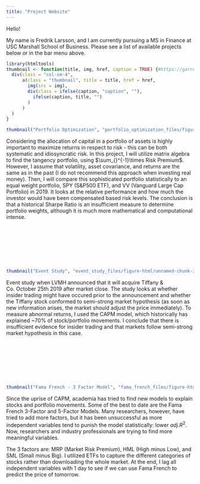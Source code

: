 ---
title: "Project Website"
---

Hello! 

My name is Fredrik Larsson, and I am currently pursuing a MS in Finance at USC Marshall School of Business. Please see a list of available projects below or in the bar menu above.

```{r, echo=FALSE}
library(htmltools)
thumbnail <- function(title, img, href, caption = TRUE) {#https://garrettgman.github.io/rmarkdown/rmarkdown_websites.html
  div(class = "col-sm-4",
      a(class = "thumbnail", title = title, href = href,
        img(src = img),
        div(class = ifelse(caption, "caption", ""),
          ifelse(caption, title, "")
        )
      )
  )
}
```

```{r, echo=FALSE}
thumbnail("Portfolio Optimization", "portfolio_optimization_files/figure-html/unnamed-chunk-4-1.png", "https://larssonft.github.io/portfolio_optimization.html")
```
Considering the allocation of capital in a portfolio of assets is highly important to maximize returns in respect to risk - this can be both systematic and idiosyncratic risk. In this project, I will utilize matrix algebra to find the tangency portfolio, using $\sum_{}^{-1}\times Risk Premium$. However, I assume that volatility, asset covariance, and returns are the same as in the past (I do not recommend this approach when investing real money). Then, I will compare this sophisticated portfolio statistically to an equal weight portfolio, SPY (S&P500 ETF), and VV (Vanguard Large Cap Portfolio) in 2019. It looks at the relative performance and how much the investor would have been compensated based risk levels. The conclusion is that a historical Sharpe Ratio is an insufficient measure to determine portfolio weights, although it is much more mathematical and computational intense.

<br/><br/>
<br/><br/>
<br/><br/>



```{r, echo = FALSE}
thumbnail("Event Study", "event_study_files/figure-html/unnamed-chunk-2-1.png", "https://larssonft.github.io/event_study.html")
```
Event study when LVMH announced that it will acquire Tiffany & Co. October 25th 2019 after market close. The study looks at whether insider trading might have occured prior to the announcement and whether the Tiffany stock conformed to semi-strong market hypothesis (as soon as new information arises, the market should adjust the price immediately). To measure abnormal returns, I used the CAPM model, which historically has explained ~70% of stock/portfolio movements. I conclude that there is insufficient evidence for insider trading and that markets follow semi-strong market hypothesis in this case.

<br/><br/>
<br/><br/>
<br/><br/>


```{r, echo=FALSE}
thumbnail("Fama French - 3 Factor Model", "fama_french_files/figure-html/unnamed-chunk-4-1.png", "https://larssonft.github.io/fama_french.html")
```
Since the uprise of CAPM, academia has tried to find new models to explain stocks and portfolio movements. Some of the best to date are the Fama French 3-Factor and 5-Factor Models. Many researchers, however, have tried to add more factors, but it has been unsuccessful as more independent variables tend to punish the model statistically: lower $adj. R^2$. Now, researchers and industry professionals are trying to find more meaningful variables. 

The 3 factors are: MRP (Market Risk Premium), HML (High minus Low), and SML (Small minus Big). I utilized ETFs to capture the different categories of stocks rather than downloading the whole market. At the end, I lag all independent variables with 1 day to see if we can use Fama French to predict the price of tomorrow.












